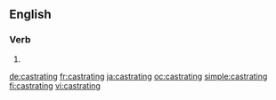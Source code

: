 ==English==

===Verb===
{{head|en|present participle}}

# {{present participle of|castrate|lang=en}}

[[de:castrating]]
[[fr:castrating]]
[[ja:castrating]]
[[oc:castrating]]
[[simple:castrating]]
[[fi:castrating]]
[[vi:castrating]]